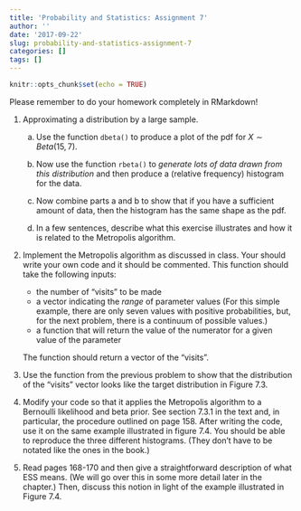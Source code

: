 ```yaml
---
title: 'Probability and Statistics: Assignment 7'
author: ''
date: '2017-09-22'
slug: probability-and-statistics-assignment-7
categories: []
tags: []
---
```


```r
knitr::opts_chunk$set(echo = TRUE)
```

Please remember to do your homework completely in RMarkdown!

1.  Approximating a distribution by a large sample.

    a.  Use the function `dbeta()` to produce a plot of the pdf for $X\sim Beta(15,7)$.
    
    a.  Now use the function `rbeta()` to *generate lots of data drawn from this distribution* and then produce a (relative frequency) histogram for the data. 
    
    a.  Now combine parts a and b to show that if you have a sufficient amount of data, then the histogram has the same shape as the pdf.
    
    a.  In a few sentences, describe what this exercise illustrates and how it is related to the Metropolis algorithm.
    
1.  Implement the Metropolis algorithm as discussed in class. Your should write your own code and it should be commented. This function should take the following inputs: 

    -  the number of "visits" to be made
    -  a vector indicating the *range* of parameter values (For this simple example, there are only seven values with positive probabilities, but, for the next problem, there is a continuum of possible values.)
    -  a function that will return the value of the numerator for a given value of the parameter    

    The function should return a vector of the "visits".
    
1.  Use the function from the previous problem to show that the distribution of the "visits" vector looks like the target distribution in Figure 7.3.

1.  Modify your code so that it applies the Metropolis algorithm to a Bernoulli likelihood and beta prior. See section 7.3.1 in the text and, in particular, the procedure outlined on page 158. After writing the code, use it on the same example illustrated in figure 7.4. You should be able to reproduce the three different histograms. (They don't have to be notated like the ones in the book.)

1.  Read pages 168-170 and then give a straightforward description of what ESS means. (We will go over this in some more detail later in the chapter.) Then, discuss this notion in light of the example illustrated in Figure 7.4.